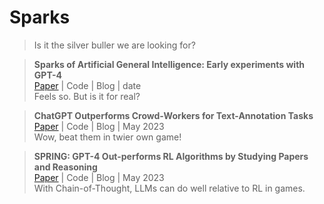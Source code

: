 # Sparks
> Is it the silver buller we are looking for?

> **Sparks of Artificial General Intelligence: Early experiments with GPT-4 **\
[Paper](https://arxiv.org/abs/2303.12712) | Code | Blog | date \
Feels so. But is it for real?

> **ChatGPT Outperforms Crowd-Workers for Text-Annotation Tasks **\
[Paper](https://arxiv.org/abs/2303.15056) | Code | Blog | May 2023 \
Wow, beat them in twier own game!

> **SPRING: GPT-4 Out-performs RL Algorithms by Studying Papers and Reasoning **\
[Paper](https://arxiv.org/abs/2305.15486) | Code | Blog | May 2023 \
With Chain-of-Thought, LLMs can do well relative to RL in games.

